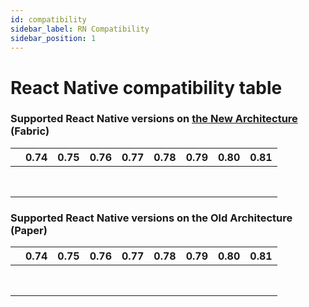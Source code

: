 ```yaml
---
id: compatibility
sidebar_label: RN Compatibility
sidebar_position: 1
---
```



# React Native compatibility table

### Supported React Native versions on [the New Architecture](https://reactnative.dev/docs/the-new-architecture/landing-page) (Fabric)

<div className="compatibility">

|                                     | 0.74  | 0.75  | 0.76  | 0.77  | 0.78  | 0.79  | 0.80  | 0.81  |
| ----------------------------------- | ----- | ----- | ----- | ----- | ----- | ----- | ----- | ----- |
| <Version version="0.8.x"/>          | <No/> | <No/> | <Yes/>| <Yes/>| <Yes/>| <Yes/>| <Yes/>| <Yes/>|
| <Version version="0.7.x"/>          | <No/> | <Yes/>| <Yes/>| <Yes/>| <Yes/>| <Yes/>| <Yes/>| <No/> |
| <Version version="0.6.x"/>          | <No/> | <Yes/>| <Yes/>| <Yes/>| <Yes/>| <Yes/>| <No/> | <No/> |
| <Version version="0.5.x"/>          | <No/> | <Yes/>| <Yes/>| <Yes/>| <Yes/>| <No/> | <No/> | <No/> |
| <Version version="0.4.x"/>          | <No/> | <Yes/>| <Yes/>| <Yes/>| <Yes/>| <No/> | <No/> | <No/> |
| <Version version="0.3.x"/>          | <No/> | <Yes/>| <Yes/>| <Yes/>| <No/> | <No/> | <No/> | <No/> |
| <Version version="0.2.x"/>          | <Yes/>| <Yes/>| <Yes/>| <No/> | <No/> | <No/> | <No/> | <No/> |
| <Version version="0.1.x"/>          | <Yes/>| <Yes/>| <No/> | <No/> | <No/> | <No/> | <No/> | <No/> |

</div>

### Supported React Native versions on the Old Architecture (Paper)

<div className="compatibility">

|                                     | 0.74  | 0.75  | 0.76  | 0.77  | 0.78  | 0.79  | 0.80  | 0.81  |
| ----------------------------------- | ----- | ----- | ----- | ----- | ----- | ----- | ----- | ----- |
| <Version version="0.8.x"/>          | <No/> | <No/> | <Yes/>| <Yes/>| <Yes/>| <Yes/>| <Yes/>| <Yes/>|
| <Version version="0.7.x"/>          | <No/> | <Yes/>| <Yes/>| <Yes/>| <Yes/>| <Yes/>| <Yes/>| <No/> |
| <Version version="0.6.x"/>          | <No/> | <Yes/>| <Yes/>| <Yes/>| <Yes/>| <Yes/>| <No/> | <No/> |
| <Version version="0.5.x"/>          | <No/> | <Yes/>| <Yes/>| <Yes/>| <Yes/>| <No/> | <No/> | <No/> |
| <Version version="0.4.x"/>          | <No/> | <Yes/>| <Yes/>| <Yes/>| <Yes/>| <No/> | <No/> | <No/> |
| <Version version="0.3.x"/>          | <No/> | <Yes/>| <Yes/>| <Yes/>| <No/> | <No/> | <No/> | <No/> |
| <Version version="0.2.x"/>          | <Yes/>| <Yes/>| <Yes/>| <No/> | <No/> | <No/> | <No/> | <No/> |
| <Version version="0.1.x"/>          | <Yes/>| <Yes/>| <No/> | <No/> | <No/> | <No/> | <No/> | <No/> |

</div>
